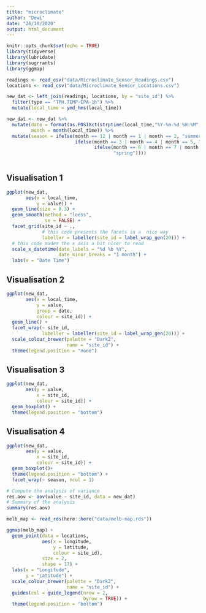 ```yaml
---
title: "microclimate"
author: "Dewi"
date: "26/10/2020"
output: html_document
---
```


```r
knitr::opts_chunk$set(echo = TRUE)
library(tidyverse)
library(lubridate)
library(sugrrants)
library(ggmap)
```

```r
readings <- read_csv("data/Microclimate_Sensor_Readings.csv")
locations <- read_csv("data/Microclimate_Sensor_Locations.csv")
```

```r
new_dat <- left_join(readings, locations, by = "site_id") %>%
  filter(type == "TPH.TEMP-EPA-1h") %>%
  mutate(local_time = ymd_hms(local_time))

new_dat <- new_dat %>%
  mutate(date = format(as.POSIXct(strptime(local_time,"%Y-%m-%d %H:%M",tz="")) ,format = "%Y-%m-%d"),
         month = month(local_time)) %>%
  mutate(season = ifelse(month == 12 | month == 1 | month == 2, "summer",
                         ifelse(month == 3 | month == 4 | month == 5, "autumn",
                                ifelse(month == 6 | month == 7 | month == 8, "winter",
                                       "spring"))))
  
```

## Visualisation 1

```r
ggplot(new_dat,
       aes(x = local_time, 
           y = value)) +
  geom_line(size = 0.3) +
  geom_smooth(method = "loess",
              se = FALSE) +
  facet_grid(site_id ~ ., 
             # this code presents the facets in a  nice way
             labeller = labeller(site_id = label_wrap_gen(20))) +
  # this code mades the x axis a bit nicer to read
  scale_x_datetime(date_labels = "%d %b %Y", 
                   date_minor_breaks = "1 month") +
  labs(x = "Date Time")
```

## Visualisation 2

```r
ggplot(new_dat,
       aes(x = local_time,
           y = value,
           group = date,
           colour = site_id)) +
  geom_line() +
  facet_wrap(~ site_id,
             labeller = labeller(site_id = label_wrap_gen(20))) +
  scale_colour_brewer(palette = "Dark2",
                      name = "site_id") +
  theme(legend.position = "none")
```

## Visualisation 3

```r
ggplot(new_dat,
       aes(y = value,
           x = site_id,
           colour = site_id)) +
  geom_boxplot() +
  theme(legend.position = "bottom")
```

## Visualisation 4

```r
ggplot(new_dat,
       aes(y = value,
           x = site_id,
           colour = site_id)) +
  geom_boxplot()+
  theme(legend.position = "bottom") +
  facet_wrap(~ season, ncol = 1)
```
```r
# Compute the analysis of variance
res.aov <- aov(value ~ site_id, data = new_dat)
# Summary of the analysis
summary(res.aov)
```

```r
melb_map <- read_rds(here::here("data/melb-map.rds")) 

ggmap(melb_map) +
  geom_point(data = locations, 
             aes(x = longitude, 
                 y = latitude, 
                 colour = site_id),
             size = 2, 
             shape = 17) +
  labs(x = "Longitude",
       y = "Latitude") +
  scale_colour_brewer(palette = "Dark2", 
                      name = "site_id") +
  guides(col = guide_legend(nrow = 2, 
                            byrow = TRUE)) +
  theme(legend.position = "bottom") 

```

